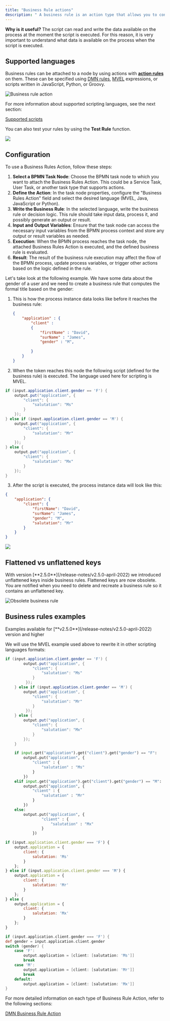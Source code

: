 ```yaml
---
title: "Business Rule actions"
description: " A business rule is an action type that allows you to configure a script on a [**BPMN**](../../../terms/bpmn) task [**node**](../../../terms/flowx-node). When the [**process instance**](../../../terms/flowx-process-instance) [**token**](../../../terms/token) reaches this task, the defined script will be executed."
---
```


**Why is it useful?** The script can read and write the data available on the process at the moment the script is executed. For this reason, it is very important to understand what data is available on the process when the script is executed.

## Supported languages

Business rules can be attached to a node by using actions with [**action rules**](../actions.md#action-rules) on them. These can be specified using [DMN rules](dmn-business-rule-action.md), [MVEL](../../../platform-overview/frameworks-and-standards/business-process-industry-standards/intro-to-mvel.md) expressions, or scripts written in JavaScript, Python, or Groovy.

![Business rule action](https://s3.eu-west-1.amazonaws.com/docx.flowx.ai/building-blocks/business_rule_action.png)

For more information about supported scripting languages, see the next section:

[Supported scripts](../../supported-scripts.md)

You can also test your rules by using the **Test Rule** function.

![](https://s3.eu-west-1.amazonaws.com/docx.flowx.ai/building-blocks/test_rule_function.png)

## Configuration

To use a Business Rules Action, follow these steps:

1. **Select a BPMN Task Node**: Choose the BPMN task node to which you want to attach the Business Rules Action. This could be a Service Task, User Task, or another task type that supports actions.
2. **Define the Action**: In the task node properties, configure the "Business Rules Action" field and select the desired language (MVEL, Java, JavaScript or Python).
3. **Write the Business Rule**: In the selected language, write the business rule or decision logic. This rule should take input data, process it, and possibly generate an output or result.
4. **Input and Output Variables**: Ensure that the task node can access the necessary input variables from the BPMN process context and store any output or result variables as needed.
5. **Execution**: When the BPMN process reaches the task node, the attached Business Rules Action is executed, and the defined business rule is evaluated.
6. **Result**: The result of the business rule execution may affect the flow of the BPMN process, update process variables, or trigger other actions based on the logic defined in the rule.

Let's take look at the following example. We have some data about the gender of a user and we need to create a business rule that computes the formal title based on the gender:

1.  This is how the process instance data looks like before it reaches the business rule:

    ```json
    {
        "application" : {
            "client" : 
            {
                "firstName" : "David",
                "surName" : "James",
                "gender" : "M",
                
            }
        }
    }
    ```
2.  When the token reaches this node the following script (defined for the business rule) is executed. The language used here for scripting is MVEL.

```java
if (input.application.client.gender == 'F') {
    output.put("application", {
        "client": {
            "salutation": "Ms"
        }
    });
} else if (input.application.client.gender == 'M') {
    output.put("application", {
        "client": {
            "salutation": "Mr"
        }
    });
} else {
    output.put("application", {
        "client": {
            "salutation": "Mx"
        }
    });
}
```

3. After the script is executed, the process instance data will look like this:

```json
{
    "application": {
        "client": {
            "firstName": "David",
            "surName": "James",
            "gender": "M",
            "salutation": "Mr"
        }
    }
}
```

![](https://s3.eu-west-1.amazonaws.com/docx.flowx.ai/release34/mvel_example.gif)

## Flattened vs unflattened keys

<Warning>
With version [**2.5.0**](/release-notes/v2.5.0-april-2022) we introduced unflattened keys inside business rules. Flattened keys are now obsolete. You are notified when you need to delete and recreate a business rule so it contains an unflattened key.
</Warning>

![Obsolete business rule](https://s3.eu-west-1.amazonaws.com/docx.flowx.ai/building-blocks/obsolete_business_rule.png)

## Business rules examples

<Tip>
Examples available for [**v2.5.0**](/release-notes/v2.5.0-april-2022) version and higher
</Tip>

We will use the MVEL example used above to rewrite it in other scripting languages formats:

<Tabs>

<Tab title="MVEL">

```Java
if (input.application.client.gender == 'F') {
        output.put("application", {
            "client": {
                "salutation": "Ms"
            }
         });
    } else if (input.application.client.gender == 'M') {
        output.put("application", {
            "client": {
                "salutation": "Mr"
            }
         });
    } else {
        output.put("application", {
            "client": {
                "salutation": "Mx"
            }
        });
    }
```
</Tab>
  
<Tab title="Python"> 

```python
    if input.get("application").get("client").get("gender") == "F":
        output.put("application", {
            "client" : {
                "salutation" : "Ms"
            }
        })
    elif input.get("application").get("client").get("gender") == "M":
        output.put("application", {
            "client" : {
                "salutation" : "Mr"
            }
        })
    else:
        output.put("application", {
                "client" : {
                    "salutation" : "Mx"
                }
            })
```    
</Tab>

<Tab title="JS"> 

```js
if (input.application.client.gender === 'F') {
    output.application = {
        client: {
            salutation: 'Ms'
        }
    };
} else if (input.application.client.gender === 'M') {
    output.application = {
        client: {
            salutation: 'Mr'
        }
    };
} else {
    output.application = {
        client: {
            salutation: 'Mx'
        }
    };
}
```    
</Tab>

<Tab title ="Groovy"> 

```groovy
if (input.application.client.gender === 'F') {
def gender = input.application.client.gender
switch (gender) {
    case 'F':
        output.application = [client: [salutation: 'Ms']]
        break
    case 'M':
        output.application = [client: [salutation: 'Mr']]
        break
    default:
        output.application = [client: [salutation: 'Mx']]
}
```    
</Tab>

</Tabs>

For more detailed information on each type of Business Rule Action, refer to the following sections:

[DMN Business Rule Action](dmn-business-rule-action.md)